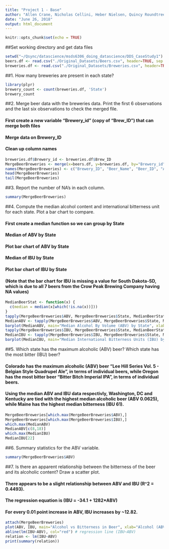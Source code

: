 ```yaml
---
title: "Project 1 - Base"
author: "Allen Crane, Nicholas Cellini, Heber Nielsen, Quincy Roundtree, Chris Graves"
date: "June 26, 2018"
output: html_document
---
```


```r
knitr::opts_chunk$set(echo = TRUE)
```


##Set working directory and get data files

```r
setwd("~/Qsync/datascience/msds6306_doing_datascience/DDS_CaseStudy1")
beers.df <- read.csv("./Original_Datasets/Beers.csv", header=TRUE, sep = ",")
breweries.df <- read.csv("./Original_Datasets/Breweries.csv", header=TRUE, sep = ",")
```


##1. How many breweries are present in each state?

```r
library(plyr)
brewery_count <- count(breweries.df, 'State')
brewery_count
```


##2. Merge beer data with the breweries data. Print the first 6 observations and the last six observations to check the merged file.

#### First create a new variable "Brewery_id" (copy of "Brew_ID") that can merge both files
#### Merge data on Brewery_ID
#### Clean up column names

```r
breweries.df$Brewery_id <- breweries.df$Brew_ID
MergeBeerBreweries <- merge(x=beers.df, y=breweries.df, by="Brewery_id", all=TRUE)
names(MergeBeerBreweries) <- c("Brewery_ID", "Beer_Name", "Beer_ID", "ABV", "IBU", "Style", "Ounces", "Brew_ID", "Brewery_Name", "City", "State")
head(MergeBeerBreweries)
tail(MergeBeerBreweries)
```


##3. Report the number of NA's in each column.

```r
summary(MergeBeerBreweries)
```


##4. Compute the median alcohol content and international bitterness unit for each state. Plot a bar chart to compare.

#### First create a median function so we can group by State
#### Median of ABV by State
#### Plot bar chart of ABV by State
#### Median of IBU by State
#### Plot bar chart of IBU by State
#### (Note that the bar chart for IBU is missing a value for South Dakota-SD, which is due to all 7 beers from the Crow Peak Brewing Company having NA values)

```r
MedianBeerStat <- function(x) {
  c(median = median(x[which(!is.na(x))]))
}
tapply(MergeBeerBreweries$ABV, MergeBeerBreweries$State, MedianBeerStat)
MedianABV <- tapply(MergeBeerBreweries$ABV, MergeBeerBreweries$State, MedianBeerStat)
barplot(MedianABV, main="Median Alcohol By Volume (ABV) by State", xlab="State", ylab="Median ABV", col="darkblue")
tapply(MergeBeerBreweries$IBU, MergeBeerBreweries$State, MedianBeerStat)
MedianIBU <- tapply(MergeBeerBreweries$IBU, MergeBeerBreweries$State, MedianBeerStat)
barplot(MedianIBU, main="Median International Bitterness Units (IBU) by State", xlab="State", ylab="Median IBU", col="darkblue")
```


##5. Which state has the maximum alcoholic (ABV) beer? Which state has the most bitter (IBU) beer?

#### Colorado has the maximum alcoholic (ABV) beer "Lee Hill Series Vol. 5 - Belgian Style Quadrupel Ale", in terms of individual beers, while Oregon has the most bitter beer "Bitter Bitch Imperial IPA", in terms of individual beers.
#### Using the median ABV and IBU data respectivly, Washington, DC and Kentucky are tied with the highest median alcoholic beer (ABV 0.0625), while Maine has the highest median bitterness (IBU 61).

```r
MergeBeerBreweries[which.max(MergeBeerBreweries$ABV),]
MergeBeerBreweries[which.max(MergeBeerBreweries$IBU),]
which.max(MedianABV)
MedianABV[c(8,18)]
which.max(MedianIBU)
MedianIBU[22]
```


##6. Summary statistics for the ABV variable.

```r
summary(MergeBeerBreweries$ABV)
```


##7. Is there an apparent relationship between the bitterness of the beer and its alcoholic content? Draw a scatter plot.

#### There appears to be a slight relationship between ABV and IBU (R^2 = 0.4493). 
#### The regression equation is (IBU = -34.1 + 1282*ABV)

#### For every 0.01 point increase in ABV, IBU increases by ~12.82.

```r
attach(MergeBeerBreweries)
plot(ABV, IBU, main="Alcohol vs Bitterness in Beer", xlab="Alcohol (ABV)", ylab="Bitterness (IBU)")
abline(lm(IBU~ABV), col="red") # regression line (IBU~ABV)
relation <- lm(IBU~ABV)
print(summary(relation))
```